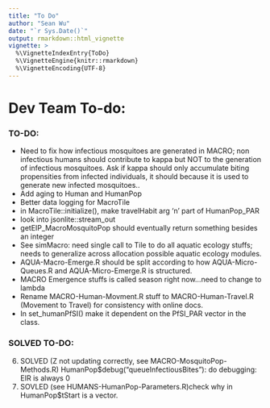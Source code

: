 ```yaml
---
title: "To Do"
author: "Sean Wu"
date: "`r Sys.Date()`"
output: rmarkdown::html_vignette
vignette: >
  %\VignetteIndexEntry{ToDo}
  %\VignetteEngine{knitr::rmarkdown}
  %\VignetteEncoding{UTF-8}
---
```

# Dev Team To-do:

### TO-DO:
  * Need to fix how infectious mosquitoes are generated in MACRO; non infectious humans should contribute to kappa but NOT to the generation of infectious mosquitoes. Ask if kappa should only accumulate biting propensities from infected individuals, it should because it is used to generate new infected mosquitoes..
  * Add aging to Human and HumanPop
  * Better data logging for MacroTile
  * in MacroTile::initialize(), make travelHabit arg 'n' part of HumanPop_PAR
  * look into jsonlite::stream_out
  * getEIP_MacroMosquitoPop should eventually return something besides an integer
  * See simMacro: need single call to Tile to do all aquatic ecology stuffs; needs to generalize across allocation possible aquatic ecology modules.
  * AQUA-Macro-Emerge.R should be split according to how AQUA-Micro-Queues.R and AQUA-Micro-Emerge.R is structured.
  * MACRO Emergence stuffs is called season right now...need to change to lambda
  * Rename MACRO-Human-Movment.R stuff to MACRO-Human-Travel.R (Movement to Travel) for consistency with online docs.
  * In set_humanPfSI() make it dependent on the PfSI_PAR vector in the class.

### SOLVED TO-DO:
  6. SOLVED (Z not updating correctly, see MACRO-MosquitoPop-Methods.R) HumanPop$debug("queueInfectiousBites"): do debugging: EIR is always 0
  7. SOVLED (see HUMANS-HumanPop-Parameters.R)check why in HumanPop$tStart is a vector.
